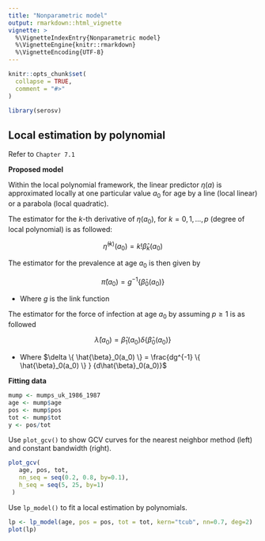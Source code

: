 ```yaml
---
title: "Nonparametric model"
output: rmarkdown::html_vignette
vignette: >
  %\VignetteIndexEntry{Nonparametric model}
  %\VignetteEngine{knitr::rmarkdown}
  %\VignetteEncoding{UTF-8}
---
```


```r
knitr::opts_chunk$set(
  collapse = TRUE,
  comment = "#>"
)
```

```r
library(serosv)
```

## Local estimation by polynomial

Refer to `Chapter 7.1`

**Proposed model**

Within the local polynomial framework, the linear predictor $\eta(a)$ is approximated locally at one particular value $a_0$ for age by a line (local linear) or a parabola (local quadratic).

The estimator for the $k$-th derivative of $\eta(a_0)$, for $k = 0,1,…,p$ (degree of local polynomial) is as followed:

$$
\hat{\eta}^{(k)}(a_0) = k!\hat{\beta}_k(a_0) 
$$

The estimator for the prevalence at age $a_0$ is then given by

$$
\hat{\pi}(a_0) = g^{-1}\{ \hat{\beta}_0(a_0) \}
$$

-   Where $g$ is the link function

The estimator for the force of infection at age $a_0$ by assuming $p \ge 1$ is as followed

$$
\hat{\lambda}(a_0) = \hat{\beta}_1(a_0) \delta \{ \hat{\beta}_0 (a_0) \} 
$$

-   Where $\delta \{ \hat{\beta}_0(a_0) \} = \frac{dg^{-1} \{ \hat{\beta}_0(a_0) \} } {d\hat{\beta}_0(a_0)}$

**Fitting data**

```r
mump <- mumps_uk_1986_1987
age <- mump$age
pos <- mump$pos
tot <- mump$tot
y <- pos/tot
```

Use `plot_gcv()` to show GCV curves for the nearest neighbor method (left) and constant bandwidth (right).

```r
plot_gcv(
   age, pos, tot,
   nn_seq = seq(0.2, 0.8, by=0.1),
   h_seq = seq(5, 25, by=1)
 )
```

Use `lp_model()` to fit a local estimation by polynomials.

```r
lp <- lp_model(age, pos = pos, tot = tot, kern="tcub", nn=0.7, deg=2)
plot(lp)
```
